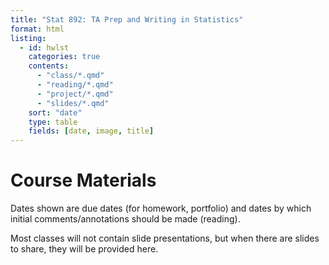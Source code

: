 ```yaml
---
title: "Stat 892: TA Prep and Writing in Statistics"
format: html
listing:
  - id: hwlst
    categories: true
    contents: 
      - "class/*.qmd"
      - "reading/*.qmd"
      - "project/*.qmd"
      - "slides/*.qmd"
    sort: "date"
    type: table
    fields: [date, image, title]
---
```


# Course Materials

Dates shown are due dates (for homework, portfolio) and dates by which initial comments/annotations should be made (reading). 

Most classes will not contain slide presentations, but when there are slides to share, they will be provided here.

::: {#hwlst}
:::
